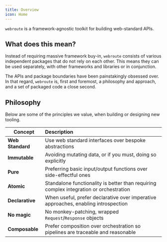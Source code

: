 ```yaml
---
title: Overview
icon: Home
---
```


`webroute` is a framework-agnostic toolkit for building web-standard APIs.

## What does this mean?

Instead of requiring massive framework buy-in, `webroute` consists of various independent packages that do not rely on each other. This means they can be used separately, with other frameworks and libraries or in conjunction.

The APIs and package boundaries have been painstakingly obsessed over. In that regard, `webroute` is, first and foremost, a philosophy and approach, and a set of packaged code a close second.

## Philosophy

Below are some of the principles we value, when building or designing new tooling.

| Concept          | Description                                                                            |
| ---------------- | :------------------------------------------------------------------------------------- |
| **Web Standard** | Use web standard interfaces over bespoke abstractions                                  |
| **Immutable**    | Avoiding mutating data, or if you must, doing so explicitly                            |
| **Pure**         | Preferring basic input/output functions over side-effectful ones                       |
| **Atomic**       | Standalone functionality is better than requiring complex integration or orchestration |
| **Declarative**  | When useful, prefer declarative over imperative approaches, enabling introspection     |
| **No magic**     | No monkey-patching, wrapped `Request`/`Response` objects                               |
| **Composable**   | Prefer composition over orchestration so pipelines are traceable and reasonable        |